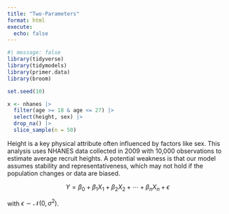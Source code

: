 ```yaml
---
title: "Two-Parameters"
format: html
execute: 
  echo: false
---
```



```r
#| message: false
library(tidyverse)
library(tidymodels)
library(primer.data)
library(broom)
```

```r
set.seed(10)

x <- nhanes |>
  filter(age >= 18 & age <= 27) |>
  select(height, sex) |>
  drop_na() |>
  slice_sample(n = 50) 
```

Height is a key physical attribute often influenced by factors like sex. This analysis uses NHANES data collected in 2009 with 10,000 observations to estimate average recruit heights. A potential weakness is that our model assumes stability and representativeness, which may not hold if the population changes or data are biased.



$$Y = \beta_0 + \beta_1 X_1 + \beta_2 X_2 + \cdots + \beta_n X_n + \epsilon$$

with $\epsilon \sim \mathcal{N}(0, \sigma^2)$.